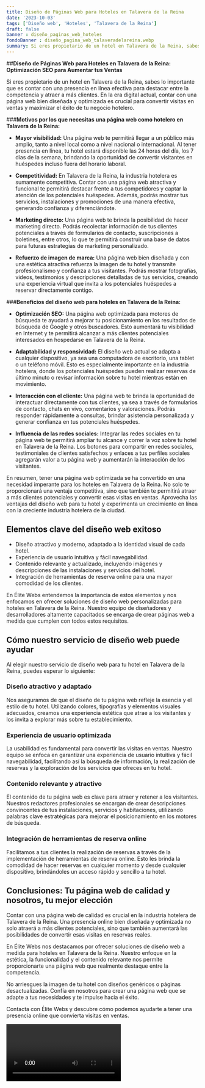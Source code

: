 ```yaml
---
title: Diseño de Páginas Web para Hoteles en Talavera de la Reina
date: '2023-10-03'
tags: ['Diseño web', 'Hoteles', 'Talavera de la Reina']
draft: false
banner : diseño_paginas_web_hoteles
fondoBanner : diseño_pagina_web_talaveradelareina.webp
summary: Si eres propietario de un hotel en Talavera de la Reina, sabes lo importante que es contar con una presencia en línea efectiva para destacar entre la competencia y atraer a más clientes. En la era digital actual, contar con una página web bien diseñada y optimizada es crucial para convertir visitas en ventas y maximizar el éxito de tu negocio hotelero.
---
```


##**Diseño de Páginas Web para Hoteles en Talavera de la Reina: Optimización SEO para Aumentar tus Ventas**

Si eres propietario de un hotel en Talavera de la Reina, sabes lo importante que es contar con una presencia en línea efectiva para destacar entre la competencia y atraer a más clientes. En la era digital actual, contar con una página web bien diseñada y optimizada es crucial para convertir visitas en ventas y maximizar el éxito de tu negocio hotelero.

###**Motivos por los que necesitas una página web como hotelero en Talavera de la Reina:**

- **Mayor visibilidad:** Una página web te permitirá llegar a un público más amplio, tanto a nivel local como a nivel nacional o internacional. Al tener presencia en línea, tu hotel estará disponible las 24 horas del día, los 7 días de la semana, brindando la oportunidad de convertir visitantes en huéspedes incluso fuera del horario laboral.

- **Competitividad:** En Talavera de la Reina, la industria hotelera es sumamente competitiva. Contar con una página web atractiva y funcional te permitirá destacar frente a tus competidores y captar la atención de los potenciales huéspedes. Además, podrás mostrar tus servicios, instalaciones y promociones de una manera efectiva, generando confianza y diferenciándote.

- **Marketing directo:** Una página web te brinda la posibilidad de hacer marketing directo. Podrás recolectar información de tus clientes potenciales a través de formularios de contacto, suscripciones a boletines, entre otros, lo que te permitirá construir una base de datos para futuras estrategias de marketing personalizado.

- **Refuerzo de imagen de marca:** Una página web bien diseñada y con una estética atractiva refuerza la imagen de tu hotel y transmite profesionalismo y confianza a tus visitantes. Podrás mostrar fotografías, videos, testimonios y descripciones detalladas de tus servicios, creando una experiencia virtual que invita a los potenciales huéspedes a reservar directamente contigo.

###**Beneficios del diseño web para hoteles en Talavera de la Reina:**

- **Optimización SEO:** Una página web optimizada para motores de búsqueda te ayudará a mejorar tu posicionamiento en los resultados de búsqueda de Google y otros buscadores. Esto aumentará tu visibilidad en Internet y te permitirá alcanzar a más clientes potenciales interesados en hospedarse en Talavera de la Reina.

- **Adaptabilidad y responsividad:** El diseño web actual se adapta a cualquier dispositivo, ya sea una computadora de escritorio, una tablet o un teléfono móvil. Esto es especialmente importante en la industria hotelera, donde los potenciales huéspedes pueden realizar reservas de último minuto o revisar información sobre tu hotel mientras están en movimiento.

- **Interacción con el cliente:** Una página web te brinda la oportunidad de interactuar directamente con tus clientes, ya sea a través de formularios de contacto, chats en vivo, comentarios y valoraciones. Podrás responder rápidamente a consultas, brindar asistencia personalizada y generar confianza en tus potenciales huéspedes.

- **Influencia de las redes sociales:** Integrar las redes sociales en tu página web te permitirá ampliar tu alcance y correr la voz sobre tu hotel en Talavera de la Reina. Los botones para compartir en redes sociales, testimoniales de clientes satisfechos y enlaces a tus perfiles sociales agregarán valor a tu página web y aumentarán la interacción de los visitantes.

En resumen, tener una página web optimizada se ha convertido en una necesidad imperante para los hoteles en Talavera de la Reina. No solo te proporcionará una ventaja competitiva, sino que también te permitirá atraer a más clientes potenciales y convertir esas visitas en ventas. Aprovecha las ventajas del diseño web para tu hotel y experimenta un crecimiento en línea con la creciente industria hotelera de la ciudad.

<GifSeo />

<Cta />

## Elementos clave del diseño web exitoso

- Diseño atractivo y moderno, adaptado a la identidad visual de cada hotel.
- Experiencia de usuario intuitiva y fácil navegabilidad.
- Contenido relevante y actualizado, incluyendo imágenes y descripciones de las instalaciones y servicios del hotel.
- Integración de herramientas de reserva online para una mayor comodidad de los clientes.

En Élite Webs entendemos la importancia de estos elementos y nos enfocamos en ofrecer soluciones de diseño web personalizadas para hoteles en Talavera de la Reina. Nuestro equipo de diseñadores y desarrolladores altamente capacitados se encarga de crear páginas web a medida que cumplen con todos estos requisitos.

## Cómo nuestro servicio de diseño web puede ayudar

Al elegir nuestro servicio de diseño web para tu hotel en Talavera de la Reina, puedes esperar lo siguiente:

### Diseño atractivo y adaptado

Nos aseguramos de que el diseño de tu página web refleje la esencia y el estilo de tu hotel. Utilizando colores, tipografías y elementos visuales adecuados, creamos una experiencia estética que atrae a los visitantes y los invita a explorar más sobre tu establecimiento.

### Experiencia de usuario optimizada

La usabilidad es fundamental para convertir las visitas en ventas. Nuestro equipo se enfoca en garantizar una experiencia de usuario intuitiva y fácil navegabilidad, facilitando así la búsqueda de información, la realización de reservas y la exploración de los servicios que ofreces en tu hotel.

### Contenido relevante y atractivo

El contenido de tu página web es clave para atraer y retener a los visitantes. Nuestros redactores profesionales se encargan de crear descripciones convincentes de tus instalaciones, servicios y habitaciones, utilizando palabras clave estratégicas para mejorar el posicionamiento en los motores de búsqueda.

### Integración de herramientas de reserva online

Facilitamos a tus clientes la realización de reservas a través de la implementación de herramientas de reserva online. Esto les brinda la comodidad de hacer reservas en cualquier momento y desde cualquier dispositivo, brindándoles un acceso rápido y sencillo a tu hotel.

## Conclusiones: Tu página web de calidad y nosotros, tu mejor elección

Contar con una página web de calidad es crucial en la industria hotelera de Talavera de la Reina. Una presencia online bien diseñada y optimizada no solo atraerá a más clientes potenciales, sino que también aumentará las posibilidades de convertir esas visitas en reservas reales.

En Élite Webs nos destacamos por ofrecer soluciones de diseño web a medida para hoteles en Talavera de la Reina. Nuestro enfoque en la estética, la funcionalidad y el contenido relevante nos permite proporcionarte una página web que realmente destaque entre la competencia.

No arriesgues la imagen de tu hotel con diseños genéricos o páginas desactualizadas. Confía en nosotros para crear una página web que se adapte a tus necesidades y te impulse hacia el éxito.

Contacta con Élite Webs y descubre cómo podemos ayudarte a tener una presencia online que convierta visitas en ventas.

<Video />

<CtaBot job='Hoteles' city='Talavera de la Reina'/>

<Gmaps query='Talavera de la Reina+españa+maps' />
